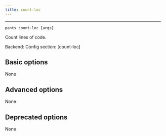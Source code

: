 ```yaml
---
title: count-loc
---
```



---

```
pants count-loc [args]
```

Count lines of code.

Backend: <span className="color--primary"></span>
Config section: <span className="color--primary">[count-loc]</span>

<span className={styles.options}>

## Basic options

None

## Advanced options

None

## Deprecated options

None


</span>